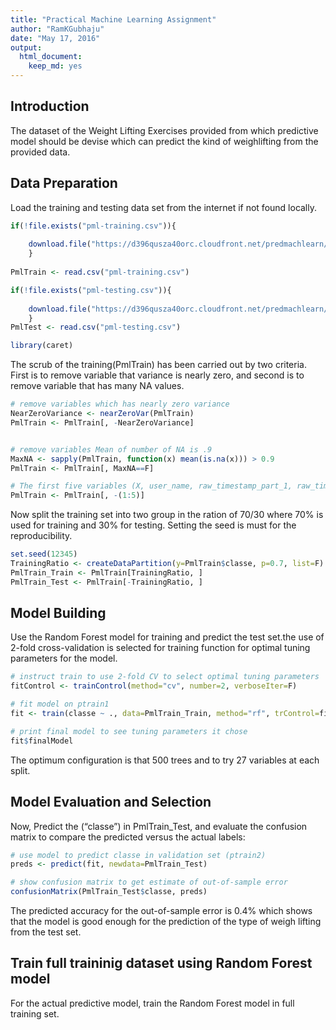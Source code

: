 ```yaml
---
title: "Practical Machine Learning Assignment"
author: "RamKGubhaju"
date: "May 17, 2016"
output: 
  html_document: 
    keep_md: yes
---
```


## Introduction
The dataset of the Weight Lifting Exercises provided from which predictive model should be devise which can predict the kind of weighlifting from the provided data.

## Data Preparation

Load the training and testing data set from the internet if not found locally.

```r
if(!file.exists("pml-training.csv")){
        
    download.file("https://d396qusza40orc.cloudfront.net/predmachlearn/pml-training.csv","pml-training.csv")
    }
    
PmlTrain <- read.csv("pml-training.csv")

if(!file.exists("pml-testing.csv")){
        
    download.file("https://d396qusza40orc.cloudfront.net/predmachlearn/pml-testing.csv","pml-testing.csv")
    }
PmlTest <- read.csv("pml-testing.csv")

library(caret)
```

The scrub of the training(PmlTrain) has been carried out by two criteria. First is to remove variable that variance is nearly zero, and second is to remove variable that has many NA values.

```r
# remove variables which has nearly zero variance
NearZeroVariance <- nearZeroVar(PmlTrain)
PmlTrain <- PmlTrain[, -NearZeroVariance]


# remove variables Mean of number of NA is .9
MaxNA <- sapply(PmlTrain, function(x) mean(is.na(x))) > 0.9
PmlTrain <- PmlTrain[, MaxNA==F]

# The first five variables (X, user_name, raw_timestamp_part_1, raw_timestamp_part_2, cvtd_timestamp) does not make sense in predictive model.
PmlTrain <- PmlTrain[, -(1:5)]
```

Now split the training set into two group in the ration of 70/30 where 70% is used for training and 30% for testing. Setting the seed is must for the reproducibility.

```r
set.seed(12345)
TrainingRatio <- createDataPartition(y=PmlTrain$classe, p=0.7, list=F)
PmlTrain_Train <- PmlTrain[TrainingRatio, ]
PmlTrain_Test <- PmlTrain[-TrainingRatio, ]
```

## Model Building
Use the Random Forest model for training and predict the test set.the use of  2-fold cross-validation is selected for training function for optimal tuning parameters for the model.

```r
# instruct train to use 2-fold CV to select optimal tuning parameters
fitControl <- trainControl(method="cv", number=2, verboseIter=F)

# fit model on ptrain1
fit <- train(classe ~ ., data=PmlTrain_Train, method="rf", trControl=fitControl)

# print final model to see tuning parameters it chose
fit$finalModel
```

The optimum configuration is that 500 trees and to try 27 variables at each split.

## Model Evaluation and Selection

Now, Predict the  ("classe") in PmlTrain_Test, and evaluate the confusion matrix to compare the predicted versus the actual labels:

```r
# use model to predict classe in validation set (ptrain2)
preds <- predict(fit, newdata=PmlTrain_Test)

# show confusion matrix to get estimate of out-of-sample error
confusionMatrix(PmlTrain_Test$classe, preds)
```

The predicted accuracy for the out-of-sample error is 0.4% which shows that the model is good enough for the prediction of the type of weigh lifting from the test set.

## Train full traininig dataset using Random Forest model 

For the actual predictive model, train the Random Forest model in full training set.



